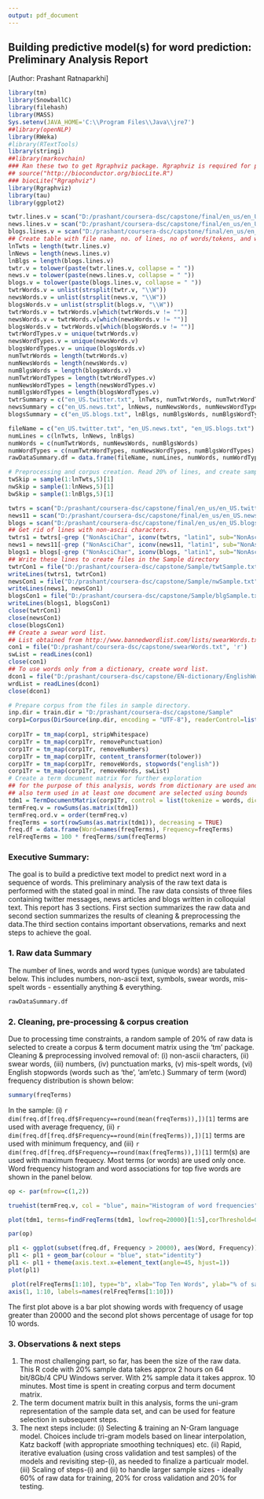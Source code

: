 ```yaml
---
output: pdf_document
---
```

## Building predictive model(s) for word prediction: Preliminary Analysis Report
[Author: Prashant Ratnaparkhi]
```r
library(tm)
library(SnowballC)
library(filehash)
library(MASS)
Sys.setenv(JAVA_HOME='C:\\Program Files\\Java\\jre7')
##library(openNLP)
library(RWeka)
#library(RTextTools)
library(stringi)
##library(markovchain)
### Ran these two to get Rgraphviz package. Rgraphviz is required for plot function from tm.
## source("http://bioconductor.org/biocLite.R")
### biocLite("Rgraphviz")
library(Rgraphviz)
library(tau)
library(ggplot2)

twtr.lines.v = scan("D:/prashant/coursera-dsc/capstone/final/en_us/en_US.twitter.txt", what = "character", sep = "\n")
news.lines.v = scan("D:/prashant/coursera-dsc/capstone/final/en_us/en_US.news.txt", what = "character", sep = "\n")
blogs.lines.v = scan("D:/prashant/coursera-dsc/capstone/final/en_us/en_US.blogs.txt", what = "character", sep = "\n")
## Create table with file name, no. of lines, no of words/tokens, and word ## types. 
lnTwts = length(twtr.lines.v)
lnNews = length(news.lines.v)
lnBlgs = length(blogs.lines.v)
twtr.v = tolower(paste(twtr.lines.v, collapse = " "))
news.v = tolower(paste(news.lines.v, collapse = " "))
blogs.v = tolower(paste(blogs.lines.v, collapse = " "))
twtrWords.v = unlist(strsplit(twtr.v, "\\W"))
newsWords.v = unlist(strsplit(news.v, "\\W"))
blogsWords.v = unlist(strsplit(blogs.v, "\\W"))
twtrWords.v = twtrWords.v[which(twtrWords.v != "")]
newsWords.v = twtrWords.v[which(newsWords.v != "")]
blogsWords.v = twtrWords.v[which(blogsWords.v != "")]
twtrWordTypes.v = unique(twtrWords.v)
newsWordTypes.v = unique(newsWords.v)
blogsWordTypes.v = unique(blogsWords.v)
numTwtrWords = length(twtrWords.v)
numNewsWords = length(newsWords.v)
numBlgsWords = length(blogsWords.v)
numTwtrWordTypes = length(twtrWordTypes.v)
numNewsWordTypes = length(newsWordTypes.v)
numBlgsWordTypes = length(blogsWordTypes.v)
twtrSummary = c("en_US.twitter.txt", lnTwts, numTwtrWords, numTwtrWordTypes)
newsSummary = c("en_US.news.txt", lnNews, numNewsWords, numNewsWordTypes)
blogsSummary = c("en_US.blogs.txt", lnBlgs, numBlgsWords, numBlgsWordTypes)

fileName = c("en_US.twitter.txt", "en_US.news.txt", "en_US.blogs.txt")
numLines = c(lnTwts, lnNews, lnBlgs)
numWords = c(numTwtrWords, numNewsWords, numBlgsWords)
numWordTypes = c(numTwtrWordTypes, numNewsWordTypes, numBlgsWordTypes)
rawDataSummary.df = data.frame(fileName, numLines, numWords, numWordTypes)

# Preprocessing and corpus creation. Read 20% of lines, and create sample 
twSkip = sample(1:lnTwts,5)[1]
nwSkip = sample(1:lnNews,5)[1]
bwSkip = sample(1:lnBlgs,5)[1]

twtrs = scan("D:/prashant/coursera-dsc/capstone/final/en_us/en_US.twitter.txt", what = "character", sep = "\n", skip = twSkip, nlines = round(lnTwts * 0.2))
news11 = scan("D:/prashant/coursera-dsc/capstone/final/en_us/en_US.news.txt", what = "character", sep = "\n", skip = nwSkip, nlines = round(lnNews * 0.2) )
blogs = scan("D:/prashant/coursera-dsc/capstone/final/en_us/en_US.blogs.txt", what = "character", sep = "\n", skip = bwSkip, nlines = round(lnBlgs * 0.2 ))
## Get rid of lines with non-ascii characters. 
twtrs1 = twtrs[-grep ("NonAsciChar", iconv(twtrs, "latin1", sub="NonAsciChar"))]
news1 = news11[-grep ("NonAsciChar", iconv(news11, "latin1", sub="NonAsciChar"))]
blogs1 = blogs[-grep ("NonAsciChar", iconv(blogs, "latin1", sub="NonAsciChar"))]
## Write these lines to create files in the Sample directory
twtrCon1 = file("D:/prashant/coursera-dsc/capstone/Sample/twtSample.txt", "w")
writeLines(twtrs1, twtrCon1)
newsCon1 = file("D:/prashant/coursera-dsc/capstone/Sample/nwSample.txt", "w")
writeLines(news1, newsCon1)
blogsCon1 = file("D:/prashant/coursera-dsc/capstone/Sample/blgSample.txt", "w")
writeLines(blogs1, blogsCon1)
close(twtrCon1)
close(newsCon1)
close(blogsCon1)
## Create a swear word list.
## List obtained from http://www.bannedwordlist.com/lists/swearWords.txt
con1 = file("D:/prashant/coursera-dsc/capstone/swearWords.txt", 'r')
swList = readLines(con1)
close(con1)
## To use words only from a dictionary, create word list. 
dcon1 = file("D:/prashant/coursera-dsc/capstone/EN-dictionary/EnglishWordlist.txt", "r")
wrdList = readLines(dcon1)
close(dcon1)

# Prepare corpus from the files in sample directory.
inp.dir = train.dir = "D:/prashant/coursera-dsc/capstone/Sample"
corp1=Corpus(DirSource(inp.dir, encoding = "UTF-8"), readerControl=list(reader=readPlain, language="en"))
   
corp1Tr = tm_map(corp1, stripWhitespace)
corp1Tr = tm_map(corp1Tr, removePunctuation) 
corp1Tr = tm_map(corp1Tr, removeNumbers)
corp1Tr = tm_map(corp1Tr, content_transformer(tolower))
corp1Tr = tm_map(corp1Tr, removeWords, stopwords("english"))
corp1Tr = tm_map(corp1Tr, removeWords, swList)
# Create a term document matrix for further exploration
## for the purpose of this analysis, words from dictionary are used and
## also term used in at least one document are selected using bounds
tdm1 = TermDocumentMatrix(corp1Tr, control = list(tokenize = words, dictionary = wrdList, bounds = list(global = c(1,3))))
termFreq.v = rowSums(as.matrix(tdm1))
termFreq.ord.v = order(termFreq.v)
freqTerms = sort(rowSums(as.matrix(tdm1)), decreasing = TRUE)
freq.df = data.frame(Word=names(freqTerms), Frequency=freqTerms)
relFreqTerms = 100 * freqTerms/sum(freqTerms)

```
### Executive Summary: 
The goal is to build a predictive text model to predict next word in a sequence of words. This preliminary analysis of the raw text data is performed with the stated goal in mind. The raw data consists of three files containing twitter messages, news articles and blogs written in colloquial text. This report has 3 sections. First section summarizes the raw data and second section summarizes the results of cleaning & preprocessing the data.The third section contains important observations, remarks and next steps to achieve the goal.  

### 1. Raw data Summary 
The number of lines, words and word types (unique words) are tabulated below. This includes numbers, non-ascii text, symbols, swear words, mis-spelt words - essentially anything & everything.  

```r
rawDataSummary.df
```
### 2. Cleaning, pre-processing & corpus creation
Due to processing time constraints, a random sample of 20% of raw data is selected to create a corpus & term document matrix using the 'tm' package. Cleaning & preprocessing involved removal of: (i) non-ascii characters, (ii) swear words, (iii) numbers, (iv) punctuation marks, (v) mis-spelt words, (vi) English stopwords (words such as 'the', 'am'etc.)  Summary of term (word) frequency distribution is shown below:
```r
summary(freqTerms)
```
In the sample: (i) `r dim(freq.df[freq.df$Frequency==round(mean(freqTerms)),])[1]` terms are used with average frequency, (ii) `r dim(freq.df[freq.df$Frequency==round(min(freqTerms)),])[1]` terms are used with minimum frequency, and (iii) `r dim(freq.df[freq.df$Frequency==round(max(freqTerms)),])[1]` term(s) are used with maximum frequecy. 
Most terms (or words) are used only once. Word frequency histogram and word associations for top five words are shown in the panel below.

```r
op <- par(mfrow=c(1,2)) 

truehist(termFreq.v, col = "blue", main="Histogram of word frequencies", las=2, xlab = "Frequency", ylab="#Words",cex.lab = 1.3,prob=FALSE)

plot(tdm1, terms=findFreqTerms(tdm1, lowfreq=20000)[1:5],corThreshold=0.9, main = "Correlation (0.9) Network Diagram", weighting = FALSE)

par(op)
```

```r
pl1 <- ggplot(subset(freq.df, Frequency > 20000), aes(Word, Frequency))
pl1 <- pl1 + geom_bar(colour = "blue", stat="identity")
pl1 <- pl1 + theme(axis.text.x=element_text(angle=45, hjust=1))
plot(pl1)

``` 

```r
 plot(relFreqTerms[1:10], type="b", xlab="Top Ten Words", ylab="% of sample corpus", xaxt="n")
axis(1, 1:10, labels=names(relFreqTerms[1:10]))
```

The first plot above is a bar plot showing words with frequency of usage greater than 20000 and the second plot shows percentage of usage for top 10 words.

### 3. Observations & next steps
(1) The most challenging part, so far, has been the size of the raw data. This R code with 20% sample data takes approx 2 hours on 64 bit/8Gb/4 CPU Windows server.  With 2% sample data it takes approx. 10 minutes. Most time is spent in creating corpus and term document matrix.
(2) The term document matrix built in this analysis, forms the uni-gram representation of the sample data set, and can be used for feature selection in subsequent steps.
(3) The next steps include: (i) Selecting & training an N-Gram language model. Choices include tri-gram models based on linear interpolation, Katz backoff (with appropriate smoothing techniques) etc. (ii) Rapid, iterative evaluation (using cross validation and test samples) of the models and revisiting step-(i), as needed to finalize a particualr model. (iii) Scaling of steps-(i) and (ii) to handle larger sample sizes - ideally 60% of raw data for training, 20% for cross validation and 20% for testing. 
